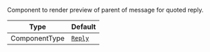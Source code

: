 Component to render preview of parent of message for quoted reply.

| Type          | Default                                                                                                              |
| ------------- | -------------------------------------------------------------------------------------------------------------------- |
| ComponentType | [`Reply`](https://github.com/GetStream/stream-chat-react-native/blob/develop/package/src/components/Reply/Reply.tsx) |
